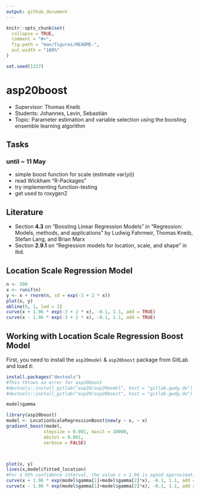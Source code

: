 ```yaml
---
output: github_document
---
```


<!-- README.md is generated from README.Rmd. Please edit that file -->

```r
knitr::opts_chunk$set(
  collapse = TRUE,
  comment = "#>",
  fig.path = "man/figures/README-",
  out.width = "100%"
)

set.seed(1337)
```

# asp20boost

* Supervisor: Thomas Kneib
* Students: Johannes, Levin, Sebastián
* Topic: Parameter estimation and variable selection using the boosting ensemble learning algorithm


## Tasks 

### until ~ 11 May

* simple boost function for scale (estimate var(yi))
* read Wickham "R-Packages"
* try implementing function-testing
* get used to roxygen2



## Literature
* Section **4.3** on "Boosting Linear Regression Models" in "Regression: Models, methods, and applications" by Ludwig Fahrmeir, Thomas Kneib, Stefan Lang, and Brian Marx
* Section **2.9.1** on "Regression models for location, scale, and shape" in ibd.


<!--
more datasets:
- gamlss.data::TODO
- MASS::Boston
- https://archive.ics.uci.edu/ml/datasets.php
-->

## Location Scale Regression Model

```r
n <- 500
x <- runif(n)
y <- x + rnorm(n, sd = exp(-3 + 2 * x))
plot(x, y)
abline(0, 1, lwd = 2)
curve(x + 1.96 * exp(-3 + 2 * x), -0.1, 1.1, add = TRUE)
curve(x - 1.96 * exp(-3 + 2 * x), -0.1, 1.1, add = TRUE)
```



## Working with Location Scale Regression Boost Model
First, you need to install the `asp20model` &  `asp20boost` package from GitLab and load it:

```r
install.packages("devtools")
#This throws an error for asp20boost
#devtools::install_gitlab("asp20/asp20model", host = "gitlab.gwdg.de")
#devtools::install_gitlab("asp20/asp20boost", host = "gitlab.gwdg.de")

model$gamma
```


```r
library(asp20boost)
model <- LocationScaleRegressionBoost$new(y ~ x, ~ x)
gradient_boost(model, 
              stepsize = 0.001, maxit = 10000,
              abstol = 0.001,
              verbose = FALSE)



plot(x, y)
lines(x,model$fitted_location)
#For a 95% confidence interval, the value c = 1.96 is agood approximation
curve(x + 1.96 * exp(model$gamma[1]+model$gamma[2]*x), -0.1, 1.1, add = TRUE)
curve(x - 1.96 * exp(model$gamma[1]+model$gamma[2]*x), -0.1, 1.1, add = TRUE)

```


